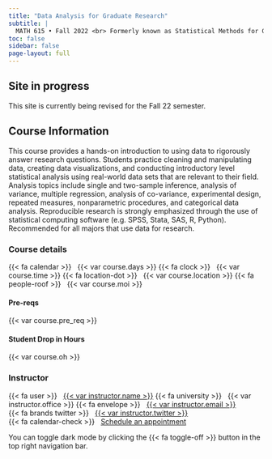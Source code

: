 ```yaml
---
title: "Data Analysis for Graduate Research"
subtitle: |
  MATH 615 • Fall 2022 <br> Formerly known as Statistical Methods for Graduate Research.<br> California State University, Chico
toc: false
sidebar: false
page-layout: full
---
```



:::{.callout-important}
# Site in progress
This site is currently being revised for the Fall 22 semester.
:::

## Course Information

This course provides a hands-on introduction to using data to rigorously answer research questions. Students practice cleaning and manipulating data, creating data visualizations, and conducting introductory level statistical analysis using real-world data sets that are relevant to their field. Analysis topics include single and two-sample inference, analysis of variance, multiple regression, analysis of co-variance, experimental design, repeated measures, nonparametric procedures, and categorical data analysis. Reproducible research is strongly emphasized through the use of statistical computing software (e.g. SPSS, Stata, SAS, R, Python). Recommended for all majors that use data for research.

::: {.grid .course-details}


::: {.g-col-4}
### Course details

{{< fa calendar >}} &nbsp; {{< var course.days >}}
{{< fa clock >}} &nbsp; {{< var course.time >}}
{{< fa location-dot >}} &nbsp; {{< var course.location >}}
{{< fa people-roof >}} &nbsp; {{< var course.moi >}}
:::


::: {.g-col-4}
#### Pre-reqs
{{< var course.pre_req >}}

#### Student Drop in Hours
{{< var course.oh >}}

:::



::: {.g-col-4}
### Instructor

{{< fa user >}} &nbsp; [{{< var instructor.name >}}]({{< var instructor.url >}})
{{< fa university >}} &nbsp; {{< var instructor.office >}}
{{< fa envelope >}} &nbsp; <a href="mailto:{{< var instructor.email >}}">{{< var instructor.email >}}</a>  
{{< fa brands twitter >}} &nbsp; [{{< var instructor.twitter >}}](https://www.twitter.com/{{< var instructor.twitter >}})  
{{< fa calendar-check >}} &nbsp; [Schedule an appointment]({{< var instructor.appointment_url >}})
:::

:::


:::{.callout-tip}
You can toggle dark mode by clicking the {{< fa toggle-off >}} button in the top right navigation bar.
:::